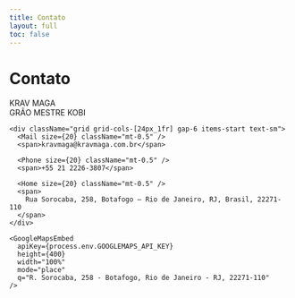 ```yaml
---
title: Contato
layout: full
toc: false
---
```




# Contato

<div className="grid lg:grid-cols-2 gap-8">
  <div className="space-y-4">
    <div>
      <div className="text-xl font-bold">KRAV MAGA</div>
      <div className="text-xl font-semibold text-orange-500">GRÃO MESTRE KOBI</div>
    </div>

    <div className="grid grid-cols-[24px_1fr] gap-6 items-start text-sm">
      <Mail size={20} className="mt-0.5" />
      <span>kravmaga@kravmaga.com.br</span>

      <Phone size={20} className="mt-0.5" />
      <span>+55 21 2226-3807</span>

      <Home size={20} className="mt-0.5" />
      <span>
        Rua Sorocaba, 258, Botafogo – Rio de Janeiro, RJ, Brasil, 22271-110
      </span>
    </div>

    <GoogleMapsEmbed
      apiKey={process.env.GOOGLEMAPS_API_KEY}
      height={400}
      width="100%"
      mode="place"
      q="R. Sorocaba, 258 - Botafogo, Rio de Janeiro - RJ, 22271-110"
    />

  </div>

  <div className="flex place-items-center">
    <ContactForm />
  </div>
</div>
